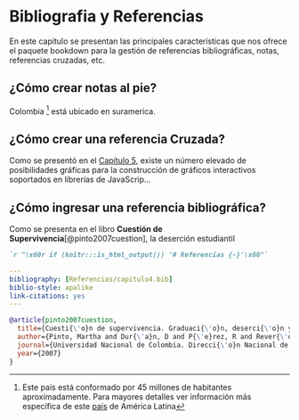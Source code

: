 # Bibliografia y Referencias

En este capítulo se presentan las principales características que nos ofrece el paquete bookdown para la gestión de referencias bibliográficas, notas, referencias cruzadas, etc.

## ¿Cómo crear notas al pie?

Colombia ^[Este país está conformado por 45 millones de habitantes aproximadamente. Para mayores detalles ver información más específica de este [país](https://es.wikipedia.org/wiki/Colombia) de América Latina] está ubicado en suramerica. 


## ¿Cómo crear una referencia Cruzada?

Como se presentó en el [Capítulo 5](#Interactivos), existe un número elevado de posibilidades gráficas para la construcción de gráficos interactivos soportados en librerías de JavaScrip...

## ¿Cómo ingresar una referencia bibliográfica?

Como se presenta en el libro **Cuestión de Supervivencia**[@pinto2007cuestion], la deserción estudiantil 

```markdown
`r "\x60r if (knitr:::is_html_output()) '# Referencias {-}'\x60"`
```

```yaml
---
bibliography: [Referencias/capitulo4.bib]
biblio-style: apalike
link-citations: yes
---
```


```bibtex
@article{pinto2007cuestion,
  title={Cuesti{\'o}n de supervivencia. Graduaci{\'o}n, deserci{\'o}n y rezago en la Universidad Nacional de Colombia},
  author={Pinto, Martha and Dur{\'a}n, D and P{\'e}rez, R and Rever{\'o}n, C and Rodr{\'\i}guez, A},
  journal={Universidad Nacional de Colombia. Direcci{\'o}n Nacional de Bienestar Universitario, Bogot{\'a}},
  year={2007}
}
```




